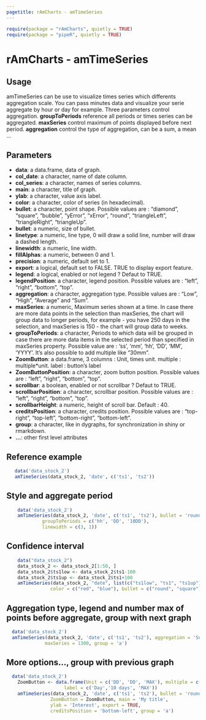 ```yaml
---
pagetitle: rAmCharts - amTimeSeries
---
```


```r
require(package = "rAmCharts", quietly = TRUE)
require(package = "pipeR", quietly = TRUE)
```

<h1>rAmCharts - amTimeSeries</h1>

## Usage
amTimeSeries can be use to visualize times series which differents aggregation scale. You can pass minutes data and visualize your serie aggregate by hour or day for example. Three parameters control aggregation. **groupToPeriods** reference all periods or times series can be aggregated. **maxSeries** control maximum of points displayed before next period. **aggregation** control the type of aggregation, can be a sum, a mean ...

## Parameters

* __data__: a data.frame, data of graph. 
* __col_date__: a character, name of date column.
* __col_series__: a character, names of series columns.
* __main__: a character, title of graph.
* __ylab__: a character, value axis label.
* __color__: a character, color of series (in hexadecimal).
* __bullet__: a character, point shape. Possible values are : "diamond", "square", "bubble", "yError", "xError", "round", "triangleLeft", "triangleRight", "triangleUp".
* __bullet__: a numeric, size of bullet.
* __linetype__: a numeric, line type, 0 will draw a solid line, number will draw a dashed length.
* __linewidth__: a numeric, line  width.
* __fillAlphas__: a numeric, between 0 and 1.
* __precision__: a numeric, default set to 1.
* __export__: a logical, default set to FALSE. TRUE to display export feature.
* __legend__: a logical, enabled or not legend ? Defaut to TRUE.
* __legendPosition__: a character, legend position. Possible values are : "left", "right", "bottom", "top".
* __aggregation__: a character, aggregation type. Possible values are : "Low", "High", "Average" and "Sum".
* __maxSeries__: a numeric, Maximum series shown at a time. In case there are more data points in the selection than maxSeries, the chart will group data to longer periods, for example - you have 250 days in the selection, and maxSeries is 150 - the chart will group data to weeks.
* __groupToPeriods__: a character, Periods to which data will be grouped in case there are more data items in the selected period than specified in maxSeries property. Possible value are : 'ss', 'mm', 'hh', 'DD', 'MM', 'YYYY'. It's also possible to add multiple like "30mm".
* __ZoomButton__: a data.frame, 3 columns : Unit, times unit. multiple : multiple*unit. label : button's label
* __ZoomButtonPosition__: a character, zoom button position. Possible values are : "left", "right", "bottom", "top".
* __scrollbar__: a boolean, enabled or not scrollbar ? Defaut to TRUE.
* __scrollbarPosition__: a character, scrollbar position. Possible values are : "left", "right", "bottom", "top".
* __scrollbarHeight__: a numeric, height of scroll bar. Default : 40.
* __creditsPosition__: a character, credits position. Possible values are : "top-right", "top-left", "bottom-right", "bottom-left".
* __group__: a character, like in dygraphs, for synchronization in shiny or rmarkdown.
* __...__: other first level attributes


## Reference example

```r
   data('data_stock_2')
   amTimeSeries(data_stock_2, 'date', c('ts1', 'ts2'))
```


## Style and aggregate period
```r
    data('data_stock_2')
    amTimeSeries(data_stock_2, 'date', c('ts1', 'ts2'), bullet = 'round',
             groupToPeriods = c('hh', 'DD', '10DD'),
             linewidth = c(3, 1))
```

## Confidence interval
```r
    data("data_stock_2")
    data_stock_2 <- data_stock_2[1:50, ]
    data_stock_2$ts1low <- data_stock_2$ts1-100
    data_stock_2$ts1up <- data_stock_2$ts1+100
    amTimeSeries(data_stock_2, "date", list(c("ts1low", "ts1", "ts1up"), "ts2"), 
                color = c("red", "blue"), bullet = c("round", "square"))
```

## Aggregation type, legend and number max of points before aggregate, group with next graph
```r
  data('data_stock_2')
  amTimeSeries(data_stock_2, 'date', c('ts1', 'ts2'), aggregation = 'Sum', legend = TRUE,
              maxSeries = 1300, group = 'a')
```
 
## More options..., group with previous graph
```r
  data('data_stock_2')
    ZoomButton <- data.frame(Unit = c('DD', 'DD', 'MAX'), multiple = c(1, 10 ,1),
                     label = c('Day','10 days', 'MAX'))
    amTimeSeries(data_stock_2, 'date', c('ts1', 'ts2'), bullet = 'round',
                ZoomButton = ZoomButton, main = 'My title',
                ylab = 'Interest', export = TRUE,
                creditsPosition = 'bottom-left', group = 'a')
```
